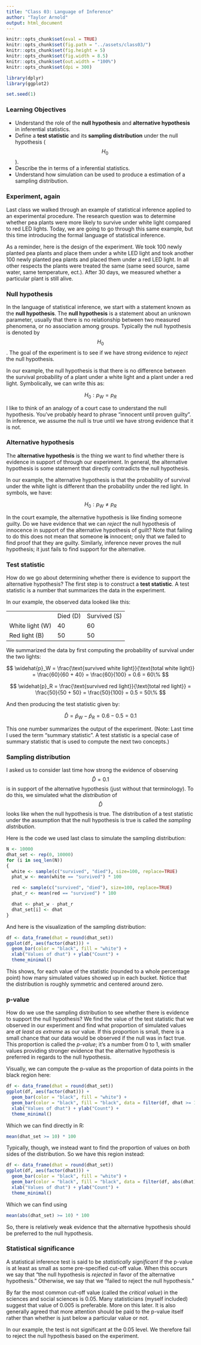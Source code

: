 ```yaml
---
title: "Class 03: Language of Inference"
author: "Taylor Arnold"
output: html_document
---
```


```r
knitr::opts_chunk$set(eval = TRUE)
knitr::opts_chunk$set(fig.path = "../assets/class03/")
knitr::opts_chunk$set(fig.height = 5)
knitr::opts_chunk$set(fig.width = 8.5)
knitr::opts_chunk$set(out.width = "100%")
knitr::opts_chunk$set(dpi = 300)

library(dplyr)
library(ggplot2)

set.seed(1)
```

### Learning Objectives

- Understand the role of the **null hypothesis** and **alternative hypothesis**
in inferential statistics.
- Define a **test statistic** and its **sampling distribution** under
the null hypothesis ($$H_{0}$$).
- Describe the \textbf{p-value} in terms of a inferential statistics.
- Understand how simulation can be used to produce a estimation of a sampling
distribution.

### Experiment, again

Last class we walked through an example of statistical inference applied to an
experimental procedure. The research question was to determine whether pea
plants were more likely to survive under white light compared to red LED
lights. Today, we are going to go through this same example, but this time
introducing the formal language of statistical inference.

As a reminder, here is the design of the experiment. We took 100 newly
planted pea plants and place them under a white LED light and took another
100 newly planted pea plants and placed them under
a red LED light. In all other respects the plants were treated the same
(same seed source, same water, same temperature, ect.). After 30 days, we
measured whether a particular plant is still alive.

### Null hypothesis

In the language of statistical inference, we start with a statement known as
the **null hypothesis**. The **null hypothesis** is a statement about an
unknown parameter, usually that there is no relationship between two measured
phenomena, or no association among groups. Typically the null hypothesis is
denoted by $$H_{0}$$. The goal of the experiment is to see if we have strong
evidence to *reject* the null hypothesis.

In our example, the null hypothesis is that there is no difference between the
survival probability of a plant under a white light and a plant under a red
light. Symbolically, we can write this as:

$$ H_{0}: p_W = p_R $$

I like to think of an analogy of a court case to understand the null
hypothesis. You've probably heard to phrase "innocent until proven guilty".
In inference, we assume the null is true until we have strong evidence that it
is not.

### Alternative hypothesis

The **alternative hypothesis** is the thing we want to find whether there is
evidence in support of through our experiment. In general, the alternative
hypothesis is some statement that directly contradicts the null hypothesis.

In our example, the alternative hypothesis is that the probability of
survival under the white light is different than the probability under the
red light. In symbols, we have:

$$ H_{0}: p_W \neq p_R $$

In the court example, the alternative hypothesis is like finding someone
guilty. Do we have evidence that we can *reject* the null hypothesis of
innocence in support of the alternative hypothesis of guilt? Note that failing
to do this does not mean that someone **is** innocent; only that we failed to
find proof that they are guilty. Similarly, inference never proves the
null hypothesis; it just fails to find support for the alternative.

### Test statistic

How do we go about determining whether there is evidence to support the
alternative hypothesis? The first step is to construct a **test statistic**.
A test statistic is a number that summarizes the data in the experiment.

In our example, the observed data looked like this:

<table>
<tr>
  <td></td>
  <td>Died (D)</td>
  <td>Survived (S)</td>
</tr>
<tr>
  <td>White light (W)</td>
  <td>40</td>
  <td>60</td>
</tr>
<tr>
  <td>Red light (B)</td>
  <td>50</td>
  <td>50</td>
</tr>
</table>

We summarized the data by first computing the probability of survival under
the two lights:

$$ \widehat{p}_W = \frac{\text{survived white light}}{\text{total white light}} = \frac{60}{60 + 40} = \frac{60}{100} = 0.6 = 60\% $$

$$ \widehat{p}_R = \frac{\text{survived red light}}{\text{total red light}} = \frac{50}{50 + 50} = \frac{50}{100} = 0.5 = 50\% $$

And then producing the test statistic given by:

$$ \widehat{D} = \widehat{p}_W - \widehat{p}_R = 0.6 - 0.5 = 0.1 $$

This one number summarizes the output of the experiment. (Note: Last time I
used the term "summary statistic". A test statistic is a special case of
summary statistic that is used to compute the next two concepts.)

### Sampling distribution

I asked us to consider last time how strong the evidence of observing
$$\widehat{D} = 0.1$$ is in support of the alternative hypothesis (just without
that terminology). To do this, we simulated what the *distribution* of
$$\widehat{D}$$ looks like when the null hypothesis is true. The distribution of
a test statistic under the assumption that the null hypothesis is true is
called the *sampling distribution*.

Here is the code we used last class to simulate the sampling distribution:

```r
N <- 10000
dhat_set <- rep(0, 10000)
for (i in seq_len(N))
{
  white <- sample(c("survived", "died"), size=100, replace=TRUE)
  phat_w <- mean(white == "survived") * 100

  red <- sample(c("survived", "died"), size=100, replace=TRUE)
  phat_r <- mean(red == "survived") * 100

  dhat <- phat_w - phat_r
  dhat_set[i] <- dhat
}
```

And here is the visualization of the sampling distribution:

```r
df <- data_frame(dhat = round(dhat_set))
ggplot(df, aes(factor(dhat))) +
  geom_bar(color = "black", fill = "white") +
  xlab("Values of dhat") + ylab("Count") +
  theme_minimal()
```

This shows, for each value of the statistic (rounded to a whole percentage
point) how many simulated values showed up in each bucket. Notice that the
distribution is roughly symmetric and centered around zero.

### p-value

How do we use the sampling distribution to see whether there is evidence to
support the null hypothesis? We find the value of the test statistic that we
observed in our experiment and find what proportion of simulated values are
*at least as extreme* as our value. If this proportion is small, there is a
small chance that our data would be observed if the null was in fact true.
This proportion is called the *p-value*; it's a number from 0 to 1, with
smaller values providing stronger evidence that the alternative hypothesis
is preferred in regards to the null hypothesis.

Visually, we can compute the p-value as the proportion of data points in
the black region here:

```r
df <- data_frame(dhat = round(dhat_set))
ggplot(df, aes(factor(dhat))) +
  geom_bar(color = "black", fill = "white") +
  geom_bar(color = "black", fill = "black", data = filter(df, dhat >= 10)) +
  xlab("Values of dhat") + ylab("Count") +
  theme_minimal()
```

Which we can find directly in R:

```r
mean(dhat_set >= 10) * 100
```

Typically, though, we instead want to find the proportion of values on *both*
sides of the distribution. So we have this region instead:

```r
df <- data_frame(dhat = round(dhat_set))
ggplot(df, aes(factor(dhat))) +
  geom_bar(color = "black", fill = "white") +
  geom_bar(color = "black", fill = "black", data = filter(df, abs(dhat) >= 10)) +
  xlab("Values of dhat") + ylab("Count") +
  theme_minimal()
```

Which we can find using

```r
mean(abs(dhat_set) >= 10) * 100
```

So, there is relatively weak evidence that the alternative hypothesis should
be preferred to the null hypothesis.

### Statistical significance

A statistical inference test is said to be *statistically significant* if the
p-value is at least as small as some pre-specified cut-off value. When this
occurs we say that "the null hypothesis is *rejected* in favor of the
alternative hypothesis." Otherwise, we say that we "failed to reject the null
hypothesis."

By far the most common cut-off value (called the *critical value*) in the
sciences and social sciences is 0.05. Many statisticians (myself included)
suggest that value of 0.005 is preferable. More on this later. It is also
generally agreed that more attention should be paid to the p-value itself
rather than whether is just below a particular value or not.

In our example, the test is not significant at the 0.05 level. We therefore
fail to reject the null hypothesis based on the experiment.
